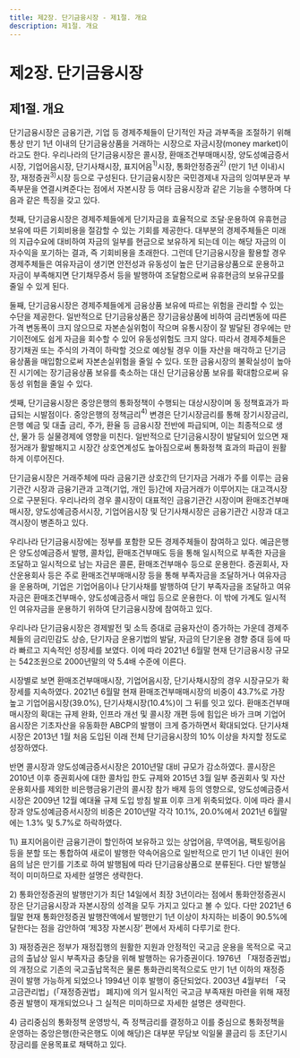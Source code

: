 ```yaml
---
title: 제2장. 단기금융시장 - 제1절. 개요
description: 제1절. 개요
---
```


# 제2장. 단기금융시장

## 제1절. 개요

단기금융시장은 금융기관, 기업 등 경제주체들이 단기적인 자금 과부족을 조절하기 위해 
통상 만기 1년 이내의 단기금융상품을 거래하는 시장으로 자금시장(money market)이라고도 한다. 
우리나라의 단기금융시장은 콜시장, 환매조건부매매시장, 양도성예금증서시장, 기업어음시장, 단기사채시장, 표지어음$^{1)}$시장, 
통화안정증권$^{2)}$ (만기 1년 이내)시장, 재정증권$^{3)}$시장 등으로 구성된다. 
단기금융시장은 국민경제내 자금의 잉여부문과 부족부문을 연결시켜준다는 점에서 
자본시장 등 여타 금융시장과 같은 기능을 수행하며 다음과 같은 특징을 갖고 있다.

첫째, 단기금융시장은 경제주체들에게 단기자금을 효율적으로 조달·운용하여 유휴현금 보유에 따른 기회비용을 절감할 수 있는 기회를 제공한다. 
대부분의 경제주체들은 미래의 지급수요에 대비하여 자금의 일부를 현금으로 보유하게 되는데 
이는 해당 자금의 이자수익을 포기하는 결과, 즉 기회비용을 초래한다. 
그런데 단기금융시장을 활용할 경우 경제주체들은 여유자금이 생기면 안전성과 유동성이 높은 단기금융상품으로 운용하고 
자금이 부족해지면 단기채무증서 등을 발행하여 조달함으로써 유휴현금의 보유규모를 줄일 수 있게 된다. 

둘째, 단기금융시장은 경제주체들에게 금융상품 보유에 따르는 위험을 관리할 수 있는 수단을 제공한다. 
일반적으로 단기금융상품은 장기금융상품에 비하여 금리변동에 따른 가격 변동폭이 크지 않으므로 자본손실위험이 작으며 
유통시장이 잘 발달된 경우에는 만기이전에도 쉽게 자금을 회수할 수 있어 유동성위험도 크지 않다. 
따라서 경제주체들은 장기채권 또는 주식의 가격이 하락할 것으로 예상될 경우 이들 자산을 매각하고 단기금융상품을 매입함으로써 자본손실위험을 줄일 수 있다. 
또한 금융시장의 불확실성이 높아진 시기에는 장기금융상품 보유를 축소하는 대신 단기금융상품 보유를 확대함으로써 유동성 위험을 줄일 수 있다.

셋째, 단기금융시장은 중앙은행의 통화정책이 수행되는 대상시장이며 동 정책효과가 파급되는 시발점이다. 
중앙은행의 정책금리$^{4)}$ 변경은 단기시장금리를 통해 장기시장금리, 은행 예금 및 대출 금리, 주가, 환율 등 금융시장 전반에 파급되며, 
이는 최종적으로 생산, 물가 등 실물경제에 영향을 미친다. 
일반적으로 단기금융시장이 발달되어 있으면 재정거래가 활발해지고 시장간 상호연계성도 높아짐으로써 통화정책 효과의 파급이 원활하게 이루어진다. 

단기금융시장은 거래주체에 따라 금융기관 상호간의 단기자금 거래가 주를 이루는 금융기관간 시장과 금융기관과 고객(기업, 개인 등)간에 
자금거래가 이루어지는 대고객시장으로 구분된다. 
우리나라의 경우 콜시장이 대표적인 금융기관간 시장이며 환매조건부매매시장, 양도성예금증서시장, 기업어음시장 및 단기사채시장은 
금융기관간 시장과 대고객시장이 병존하고 있다. 

우리나라 단기금융시장에는 정부를 포함한 모든 경제주체들이 참여하고 있다. 
예금은행은 양도성예금증서 발행, 콜차입, 환매조건부매도 등을 통해 일시적으로 부족한 자금을 조달하고 일시적으로 남는 자금은 
콜론, 환매조건부매수 등으로 운용한다. 
증권회사, 자산운용회사 등은 주로 환매조건부매매시장 등을 통해 부족자금을 조달하거나 여유자금을 운용하며, 
기업은 기업어음이나 단기사채를 발행하여 단기 부족자금을 조달하고 여유자금은 환매조건부매수, 양도성예금증서 매입 등으로 운용한다. 
이 밖에 가계도 일시적인 여유자금을 운용하기 위하여 단기금융시장에 참여하고 있다. 

<GCenterImg src ="/fm/t2-1.png" caption="표2-1. 우리나라 단기금융시장의 개요"/>

우리나라 단기금융시장은 경제발전 및 소득 증대로 금융자산이 증가하는 가운데 경제주체들의 금리민감도 상승, 
단기자금 운용기법의 발달, 자금의 단기운용 경향 증대 등에 따라 빠르고 지속적인 성장세를 보였다. 
이에 따라 2021년 6월말 현재 단기금융시장 규모는 542조원으로 2000년말의 약 5.4배 수준에 이른다. 

시장별로 보면 환매조건부매매시장, 기업어음시장, 단기사채시장의 경우 시장규모가 확장세를 지속하였다. 
2021년 6월말 현재 환매조건부매매시장의 비중이 43.7%로 가장 높고 기업어음시장(39.0%), 단기사채시장(10.4%)이 그 뒤를 잇고 있다. 
환매조건부매매시장의 확대는 규제 완화, 인프라 개선 및 콜시장 개편 등에 힘입은 바가 크며 
기업어음시장은 기초자산을 유동화한 ABCP의 발행이 크게 증가하면서 확대되었다. 
단기사채시장은 2013년 1월 처음 도입된 이래 전체 단기금융시장의 10% 이상을 차지할 정도로 성장하였다.

반면 콜시장과 양도성예금증서시장은 2010년말 대비 규모가 감소하였다. 
콜시장은 2010년 이후 증권회사에 대한 콜차입 한도 규제와 2015년 3월 일부 증권회사 및 자산운용회사를 제외한 
비은행금융기관의 콜시장 참가 배제 등의 영향으로, 양도성예금증서시장은 2009년 12월 예대율 규제 도입 방침 발표 이후 크게 위축되었다. 
이에 따라 콜시장과 양도성예금증서시장의 비중은 2010년말 각각 10.1%, 20.0%에서 2021년 6월말에는 1.3% 및 5.7%로 하락하였다.

<GCenterImg src ="/fm/t2-2.png" caption="표2-2. 우리나라 단기금융시장 규모 추이"/>

<GComment>
1\) 표지어음이란 금융기관이 할인하여 보유하고 있는 상업어음, 무역어음, 팩토링어음 등을 분할 또는 
통합하여 새로이 발행한 약속어음으로 일반적으로 만기 1년 이내인 원어음의 남은 만기를 기초로 하여 발행됨에 따라 단기금융상품으로 분류된다. 
다만 발행실적이 미미하므로 자세한 설명은 생략한다.

2\) 통화안정증권의 발행만기가 최단 14일에서 최장 3년이라는 점에서 
통화안정증권시장은 단기금융시장과 자본시장의 성격을 모두 가지고 있다고 볼 수 있다. 
다만 2021년 6월말 현재 통화안정증권 발행잔액에서 발행만기 1년 이상이 차지하는 비중이 90.5%에 달한다는 점을 감안하여 ‘제3장 자본시장’ 편에서 자세히 다루기로 한다.

3\) 재정증권은 정부가 재정집행의 원활한 지원과 안정적인 국고금 운용을 목적으로 
국고금의 출납상 일시 부족자금 충당을 위해 발행하는 유가증권이다. 
1976년 「재정증권법」의 개정으로 기존의 국고출납목적은 물론 통화관리목적으로도 만기 1년 이하의 재정증권이 발행 가능하게 되었으나 
1994년 이후 발행이 중단되었다. 2003년 4월부터 「국고금관리법」(「재정증권법」 폐지)에 의거 일시적인 국고금 부족재원 마련을 위해 
재정증권 발행이 재개되었으나 그 실적은 미미하므로 자세한 설명은 생략한다.

4\) 금리중심의 통화정책 운영방식, 즉 정책금리를 결정하고 
이를 중심으로 통화정책을 운영하는 중앙은행(한국은행도 이에 해당)은 대부분 무담보 익일물 콜금리 등 초단기시장금리를 운용목표로 채택하고 있다.
</GComment>

